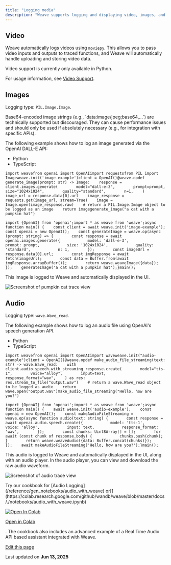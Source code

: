 ```yaml
---
title: "Logging media"
description: "Weave supports logging and displaying video, images, and audio."
---
```


## Video[​](/guides/core-types/media#video "Direct link to Video")

Weave automatically logs videos using [`moviepy`](https://zulko.github.io/moviepy/). This allows you to pass video inputs and outputs to traced functions, and Weave will automatically handle uploading and storing video data.

<Note>
  Video support is currently only available in Python.
</Note>

For usage information, see [Video Support](/guides/tracking/video).

## Images[​](/guides/core-types/media#images "Direct link to Images")

Logging type: `PIL.Image.Image`.

<Info>
  Base64-encoded image strings (e.g., `data:image/jpeg;base64,...`) are technically supported but discouraged. They can cause performance issues and should only be used if absolutely necessary (e.g., for integration with specific APIs).
</Info>

The following example shows how to log an image generated via the OpenAI DALL-E API:

* Python
* TypeScript

```
import weavefrom openai import OpenAIimport requestsfrom PIL import Imageweave.init('image-example')client = OpenAI()@weave.opdef generate_image(prompt: str) -> Image:    response = client.images.generate(        model="dall-e-3",        prompt=prompt,        size="1024x1024",        quality="standard",        n=1,    )    image_url = response.data[0].url    image_response = requests.get(image_url, stream=True)    image = Image.open(image_response.raw)    # return a PIL.Image.Image object to be logged as an image    return imagegenerate_image("a cat with a pumpkin hat")
```

```
import {OpenAI} from 'openai';import * as weave from 'weave';async function main() {    const client = await weave.init('image-example');    const openai = new OpenAI();    const generateImage = weave.op(async (prompt: string) => {        const response = await openai.images.generate({            model: 'dall-e-3',            prompt: prompt,            size: '1024x1024',            quality: 'standard',            n: 1,        });        const imageUrl = response.data[0].url;        const imgResponse = await fetch(imageUrl);        const data = Buffer.from(await imgResponse.arrayBuffer());        return weave.weaveImage({data});    });    generateImage('a cat with a pumpkin hat');}main();
```

This image is logged to Weave and automatically displayed in the UI.

![Screenshot of pumpkin cat trace view](/images/guides/core-types/assets/images/cat-pumpkin-trace-97fc2edd89fddc5a9e6b5ff24e65feae.png)

## Audio[​](/guides/core-types/media#audio "Direct link to Audio")

Logging type: `wave.Wave_read`.

The following example shows how to log an audio file using OpenAI's speech generation API.

* Python
* TypeScript

```
import weavefrom openai import OpenAIimport waveweave.init("audio-example")client = OpenAI()@weave.opdef make_audio_file_streaming(text: str) -> wave.Wave_read:    with client.audio.speech.with_streaming_response.create(        model="tts-1",        voice="alloy",        input=text,        response_format="wav",    ) as res:        res.stream_to_file("output.wav")    # return a wave.Wave_read object to be logged as audio    return wave.open("output.wav")make_audio_file_streaming("Hello, how are you?")
```

```
import {OpenAI} from 'openai';import * as weave from 'weave';async function main() {    await weave.init('audio-example');    const openai = new OpenAI();    const makeAudioFileStreaming = weave.op(async function audio(text: string) {        const response = await openai.audio.speech.create({            model: 'tts-1',            voice: 'alloy',            input: text,            response_format: 'wav',        });        const chunks: Uint8Array[] = [];        for await (const chunk of response.body) {            chunks.push(chunk);        }        return weave.weaveAudio({data: Buffer.concat(chunks)});    });    await makeAudioFileStreaming('Hello, how are you?');}main();
```

This audio is logged to Weave and automatically displayed in the UI, along with an audio player. In the audio player, you can view and download the raw audio waveform.

![Screenshot of audio trace view](/images/guides/core-types/assets/images/audio-trace-89376da798b679352916b3649673e102.png)

<Check>
  Try our cookbook for [Audio Logging](/reference/gen_notebooks/audio_with_weave) or[](https://colab.research.google.com/github/wandb/weave/blob/master/docs/./notebooks/audio_with_weave.ipynb)

  [![Open In Colab](/images/guides/core-types/wikipedia/commons/archive/d/d0/20221103151430-Google_Colaboratory_SVG_Logo.svg)](https://colab.research.google.com/github/wandb/weave/blob/master/docs/./notebooks/audio_with_weave.ipynb)

  [Open in Colab](https://colab.research.google.com/github/wandb/weave/blob/master/docs/./notebooks/audio_with_weave.ipynb)

  . The cookbook also includes an advanced example of a Real Time Audio API based assistant integrated with Weave.
</Check>

[Edit this page](https://github.com/wandb/weave/blob/master/docs/docs/guides/core-types/media.md)

Last updated on **Jun 13, 2025**
